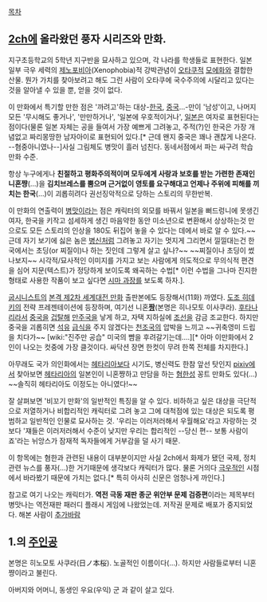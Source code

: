 [[목차]]

== [[2ch]]에 올라왔던 풍자 시리즈와 만화. ==

지구초등학교의 5학년 지구반을 묘사하고 있으며, 각 나라를 학생들로 표현한다. 일본 일부 극우 세력의 [[제노포비아]](Xenophobia)적 강박관념이 [[오타쿠]]적 [[모에화]]와 결합한 산물. 뭔가 가치를 찾아보려고 해도 그린 사람이 오타쿠에 국수주의에 시달리고 있다는 것을 알아낼 수 있을 뿐, 얻을 것이 없다.

이 만화에서 특기할 만한 점은 '까려고'하는 대상-[[한국]], [[중국]]...-만이 '남성'이고, 나머지 모든 '무시해도 좋거나', '만만하거나', '일본에 우호적이거나', [[일본]]은 여자로 표현된다는 점이다(물론 일본 자체는 공을 들여서 가장 예쁘게 그려놓고, 주적(?)인 한국은 가장 개념없고 짜리몽땅한 남자아이로 표현되어 있다.[* 근데 왠지 중국은 꽤나 괜찮게 나온다. --혐중아니였나--]사실 그림체도 병맛이 흘러 넘친다. 동네서점에서 파는 싸구려 학습만화 수준.

항상 누구에게나 '''친절하고 평화주의적이며 모두에게 사랑과 보호를 받는 가련한 존재인 니혼쨩'''(...)을 '''김치브레스를 뿜으며 근거없이 영토를 요구해대고 언제나 주위에 피해를 끼치는 한국'''(...)이 괴롭히려다 권선징악적으로 당하는 스토리의 무한반복.

이 만화의 연출력이 [[병맛]]이라는 점은 캐릭터의 외모를 바꿔서 일본을 뻐드렁니에 못생긴 여자, 한국을 키작고 섬세하게 생긴 마음약한 동안 미소년으로 변환해서 상상하는것 만으로도 모든 스토리의 인상을 180도 뒤집어 놓을 수 있다는 데에서 바로 알 수 있다.~~근데 자기 보기에 싫은 놈은 [[병신]]처럼 그려놓고 자기는 멋지게 그리면서 낄낄대는건 한국에서는 초딩(or 찌질이)나 하는 짓인데 그렇게 살고 싶나?~~ ~~찌질이나 초딩이 썼나보지~~ 시각적/묘사적인 이미지를 가지고 보는 사람에게 의도적으로 무의식적 편견을 심어 지문(텍스트)가 정당하게 보이도록 왜곡하는 수법[* 이런 수법을 그나마 진지한 형태로 사용한 작품이 보고 싶다면 [[시마 과장]]를 보도록 하자.].

[[굽시니스트]]의 [[본격 제2차 세계대전 만화]] 출판본에도 등장해서(11화) 까였다. [[도조 히데키]]의 전략 프레젠테이션에 등장하며, 여기선 니혼'''[[짱]]'''(본명은 히나모토 이사쿠라). [[후타나리]]라서 [[중국]]을 [[겁탈]]해 [[만주국]]을 낳게 하고, 자택 지하실에 [[조선]]을 감금 조교한다. 하지만 중국을 괴롭히면 [[석유]] [[급식]]을 주지 않겠다는 [[천조국]]의 압박을 느끼고 ~~귀축영미 드립을 치다가~~ [wiki:"진주만 공습" 미국의 뺨을 후려갈기는데....][* 아마 이만화에서 2인이 나오는 컷중에 가장 클것이다. 싸닥션 장면 한컷이 무려 한쪽 전체를 차지한다.]

아무래도 국가 의인화에서는 [[헤타리아]]보다 시기도, 병신력도 한참 앞선 탓인지 [[pixiv]]에서 찾아보면 [[헤타리아]]의 일본인이 니혼쨩하고 만담을 하는 [[혐한]]성 꽁트 만화도 있다(...) ~~솔직히 헤타리아도 이정도는 아니였다!~~

잘 살펴보면 '비꼬기 만화'의 일반적인 특징을 알 수 있다. 비하하고 싶은 대상을 극단적으로 저열하거나 비합리적인 캐릭터로 그려 놓고 그에 대척점에 있는 대상은 되도록 평범하고 일반적인 인물로 묘사하는 것. '우리는 이러저러해서 우월해요'라고 자랑하는 것보다 '쟤들은 이러저러해서 수준이 낮지만 우리는 합리적인 --당신 편-- 보통 사람이죠'라는 뉘앙스가 잠재적 독자들에게 거부감을 덜 사기 때문. 

이 항목에는 혐한과 관련된 내용이 대부분이지만 사실 2ch에서 화제가 됐던 국제, 정치 관련 뉴스를 풍자(...)한 거기때문에 생각보다 캐릭터가 많다. 물론 거의다 [[극우]]적인 시점에서 바라봤기 때문에 가치는 없다.[* 특히 아사히 신문은 엄청나게 까인다.]

참고로 여기 나오는 캐릭터가. '''역전 극동 재판 종군 위안부 문제 검증편'''이라는 제목부터 병맛나는 역전재판 패러디 플래시 게임에 나왔었는데. 저작권 문제로 배포가 중지되었다. 해본 사람이 [[추가바람]]

== '''1.'''의 [[주인공]] ==
본명은 히노모토 사쿠라(日ノ本桜). 노골적인 이름이다(...). 하지만 사람들로부터 니혼쨩이라고 불린다.

아버지와 어머니, 동생인 우요(우익) 군 과 같이 살고 있다. 
